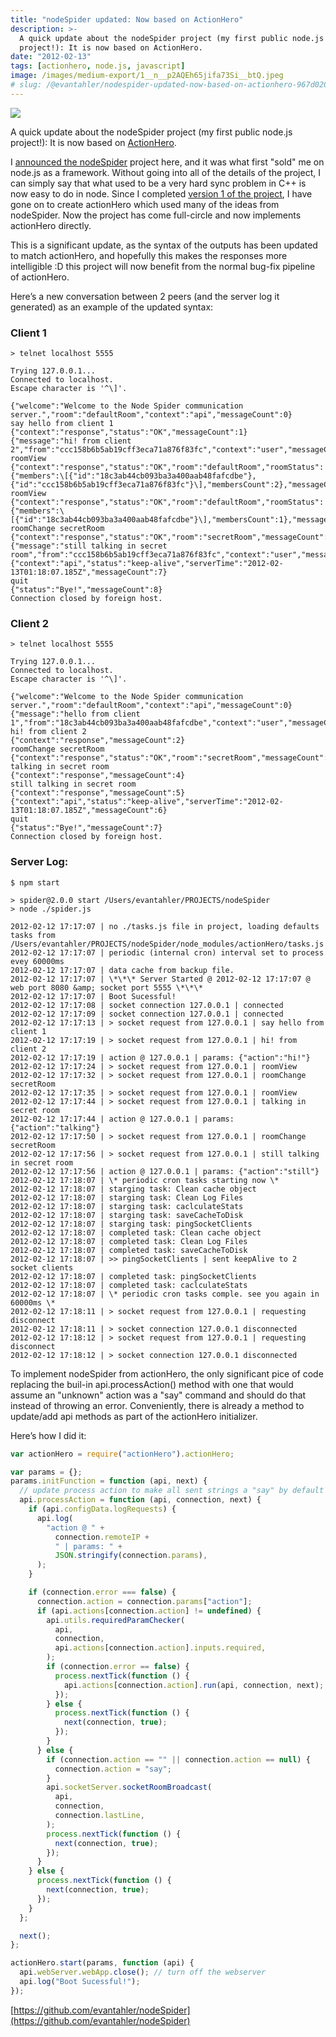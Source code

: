 ```yaml
---
title: "nodeSpider updated: Now based on ActionHero"
description: >-
  A quick update about the nodeSpider project (my first public node.js
  project!): It is now based on ActionHero.
date: "2012-02-13"
tags: [actionhero, node.js, javascript]
image: /images/medium-export/1__n__p2AQEh65jifa73Si__btQ.jpeg
# slug: /@evantahler/nodespider-updated-now-based-on-actionhero-967d02041ec7
---
```


![](/images/medium-export/1__n__p2AQEh65jifa73Si__btQ.jpeg)

A quick update about the nodeSpider project (my first public node.js project!): It is now based on [ActionHero](http://actionherojs.com).

I [announced the nodeSpider](http://blog.evantahler.com/node-spider-writing-a-real-time-messaging-relay-in-nodejs) project here, and it was what first "sold" me on node.js as a framework. Without going into all of the details of the project, I can simply say that what used to be a very hard sync problem in C++ is now easy to do in node. Since I completed [version 1 of the project](https://github.com/evantahler/nodeSpider/tree/04c1b1fff932bd5bcff8dc78e0d0fa9d32f259fb), I have gone on to create actionHero which used many of the ideas from nodeSpider. Now the project has come full-circle and now implements actionHero directly.

This is a significant update, as the syntax of the outputs has been updated to match actionHero, and hopefully this makes the responses more intelligible :D this project will now benefit from the normal bug-fix pipeline of actionHero.

Here’s a new conversation between 2 peers (and the server log it generated) as an example of the updated syntax:

### Client 1

```raw
> telnet localhost 5555

Trying 127.0.0.1...
Connected to localhost.
Escape character is '^\]'.

{"welcome":"Welcome to the Node Spider communication server.","room":"defaultRoom","context":"api","messageCount":0}
say hello from client 1
{"context":"response","status":"OK","messageCount":1}
{"message":"hi! from client 2","from":"ccc158b6b5ab19cff3eca71a876f83fc","context":"user","messageCount":2}
roomView
{"context":"response","status":"OK","room":"defaultRoom","roomStatus":{"members":\[{"id":"18c3ab44cb093ba3a400aab48fafcdbe"},{"id":"ccc158b6b5ab19cff3eca71a876f83fc"}\],"membersCount":2},"messageCount":3}
roomView
{"context":"response","status":"OK","room":"defaultRoom","roomStatus":{"members":\[{"id":"18c3ab44cb093ba3a400aab48fafcdbe"}\],"membersCount":1},"messageCount":4}
roomChange secretRoom
{"context":"response","status":"OK","room":"secretRoom","messageCount":5}
{"message":"still talking in secret room","from":"ccc158b6b5ab19cff3eca71a876f83fc","context":"user","messageCount":6}
{"context":"api","status":"keep-alive","serverTime":"2012-02-13T01:18:07.185Z","messageCount":7}
quit
{"status":"Bye!","messageCount":8}
Connection closed by foreign host.
```

### Client 2

```raw
> telnet localhost 5555

Trying 127.0.0.1...
Connected to localhost.
Escape character is '^\]'.

{"welcome":"Welcome to the Node Spider communication server.","room":"defaultRoom","context":"api","messageCount":0}
{"message":"hello from client 1","from":"18c3ab44cb093ba3a400aab48fafcdbe","context":"user","messageCount":1}
hi! from client 2
{"context":"response","messageCount":2}
roomChange secretRoom
{"context":"response","status":"OK","room":"secretRoom","messageCount":3}
talking in secret room
{"context":"response","messageCount":4}
still talking in secret room
{"context":"response","messageCount":5}
{"context":"api","status":"keep-alive","serverTime":"2012-02-13T01:18:07.185Z","messageCount":6}
quit
{"status":"Bye!","messageCount":7}
Connection closed by foreign host.
```

### Server Log:

```raw
$ npm start

> spider@2.0.0 start /Users/evantahler/PROJECTS/nodeSpider
> node ./spider.js

2012-02-12 17:17:07 | no ./tasks.js file in project, loading defaults tasks from /Users/evantahler/PROJECTS/nodeSpider/node_modules/actionHero/tasks.js
2012-02-12 17:17:07 | periodic (internal cron) interval set to process evey 60000ms
2012-02-12 17:17:07 | data cache from backup file.
2012-02-12 17:17:07 | \*\*\* Server Started @ 2012-02-12 17:17:07 @ web port 8080 &amp; socket port 5555 \*\*\*
2012-02-12 17:17:07 | Boot Sucessful!
2012-02-12 17:17:08 | socket connection 127.0.0.1 | connected
2012-02-12 17:17:09 | socket connection 127.0.0.1 | connected
2012-02-12 17:17:13 | > socket request from 127.0.0.1 | say hello from client 1
2012-02-12 17:17:19 | > socket request from 127.0.0.1 | hi! from client 2
2012-02-12 17:17:19 | action @ 127.0.0.1 | params: {"action":"hi!"}
2012-02-12 17:17:24 | > socket request from 127.0.0.1 | roomView
2012-02-12 17:17:32 | > socket request from 127.0.0.1 | roomChange secretRoom
2012-02-12 17:17:35 | > socket request from 127.0.0.1 | roomView
2012-02-12 17:17:44 | > socket request from 127.0.0.1 | talking in secret room
2012-02-12 17:17:44 | action @ 127.0.0.1 | params: {"action":"talking"}
2012-02-12 17:17:50 | > socket request from 127.0.0.1 | roomChange secretRoom
2012-02-12 17:17:56 | > socket request from 127.0.0.1 | still talking in secret room
2012-02-12 17:17:56 | action @ 127.0.0.1 | params: {"action":"still"}
2012-02-12 17:18:07 | \* periodic cron tasks starting now \*
2012-02-12 17:18:07 | starging task: Clean cache object
2012-02-12 17:18:07 | starging task: Clean Log Files
2012-02-12 17:18:07 | starging task: caclculateStats
2012-02-12 17:18:07 | starging task: saveCacheToDisk
2012-02-12 17:18:07 | starging task: pingSocketClients
2012-02-12 17:18:07 | completed task: Clean cache object
2012-02-12 17:18:07 | completed task: Clean Log Files
2012-02-12 17:18:07 | completed task: saveCacheToDisk
2012-02-12 17:18:07 | >> pingSocketClients | sent keepAlive to 2 socket clients
2012-02-12 17:18:07 | completed task: pingSocketClients
2012-02-12 17:18:07 | completed task: caclculateStats
2012-02-12 17:18:07 | \* periodic cron tasks comple. see you again in 60000ms \*
2012-02-12 17:18:11 | > socket request from 127.0.0.1 | requesting disconnect
2012-02-12 17:18:11 | > socket connection 127.0.0.1 disconnected
2012-02-12 17:18:12 | > socket request from 127.0.0.1 | requesting disconnect
2012-02-12 17:18:12 | > socket connection 127.0.0.1 disconnected
```

To implement nodeSpider from actionHero, the only significant pice of code replacing the buil-in api.processAction() method with one that would assume an "unknown" action was a "say" command and should do that instead of throwing an error. Conveniently, there is already a method to update/add api methods as part of the actionHero initializer.

Here’s how I did it:

```js
var actionHero = require("actionHero").actionHero;

var params = {};
params.initFunction = function (api, next) {
  // update process action to make all sent strings a "say" by default
  api.processAction = function (api, connection, next) {
    if (api.configData.logRequests) {
      api.log(
        "action @ " +
          connection.remoteIP +
          " | params: " +
          JSON.stringify(connection.params),
      );
    }

    if (connection.error === false) {
      connection.action = connection.params["action"];
      if (api.actions[connection.action] != undefined) {
        api.utils.requiredParamChecker(
          api,
          connection,
          api.actions[connection.action].inputs.required,
        );
        if (connection.error == false) {
          process.nextTick(function () {
            api.actions[connection.action].run(api, connection, next);
          });
        } else {
          process.nextTick(function () {
            next(connection, true);
          });
        }
      } else {
        if (connection.action == "" || connection.action == null) {
          connection.action = "say";
        }
        api.socketServer.socketRoomBroadcast(
          api,
          connection,
          connection.lastLine,
        );
        process.nextTick(function () {
          next(connection, true);
        });
      }
    } else {
      process.nextTick(function () {
        next(connection, true);
      });
    }
  };

  next();
};

actionHero.start(params, function (api) {
  api.webServer.webApp.close(); // turn off the webserver
  api.log("Boot Sucessful!");
});
```

[https://github.com/evantahler/nodeSpider](https://github.com/evantahler/nodeSpider)
